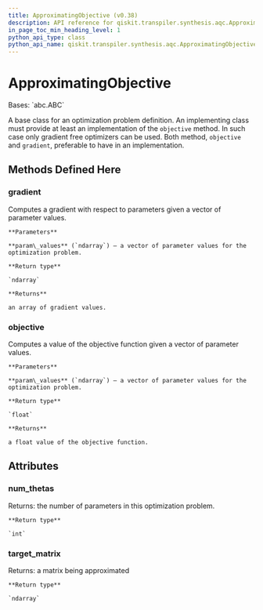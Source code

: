 ```yaml
---
title: ApproximatingObjective (v0.38)
description: API reference for qiskit.transpiler.synthesis.aqc.ApproximatingObjective in qiskit v0.38
in_page_toc_min_heading_level: 1
python_api_type: class
python_api_name: qiskit.transpiler.synthesis.aqc.ApproximatingObjective
---
```


# ApproximatingObjective

<Class id="qiskit.transpiler.synthesis.aqc.ApproximatingObjective" isDedicatedPage={true} github="https://github.com/qiskit/qiskit/tree/stable/0.21/qiskit/transpiler/synthesis/aqc/approximate.py" signature="ApproximatingObjective" modifiers="class">
  Bases: `abc.ABC`

  A base class for an optimization problem definition. An implementing class must provide at least an implementation of the `objective` method. In such case only gradient free optimizers can be used. Both method, `objective` and `gradient`, preferable to have in an implementation.

  ## Methods Defined Here

  <span id="qiskit-transpiler-synthesis-aqc-approximatingobjective-gradient" />

  ### gradient

  <Function id="qiskit.transpiler.synthesis.aqc.ApproximatingObjective.gradient" signature="ApproximatingObjective.gradient(param_values)" modifiers="abstract">
    Computes a gradient with respect to parameters given a vector of parameter values.

    **Parameters**

    **param\_values** (`ndarray`) – a vector of parameter values for the optimization problem.

    **Return type**

    `ndarray`

    **Returns**

    an array of gradient values.
  </Function>

  <span id="qiskit-transpiler-synthesis-aqc-approximatingobjective-objective" />

  ### objective

  <Function id="qiskit.transpiler.synthesis.aqc.ApproximatingObjective.objective" signature="ApproximatingObjective.objective(param_values)" modifiers="abstract">
    Computes a value of the objective function given a vector of parameter values.

    **Parameters**

    **param\_values** (`ndarray`) – a vector of parameter values for the optimization problem.

    **Return type**

    `float`

    **Returns**

    a float value of the objective function.
  </Function>

  ## Attributes

  ### num\_thetas

  <Attribute id="qiskit.transpiler.synthesis.aqc.ApproximatingObjective.num_thetas">
    Returns: the number of parameters in this optimization problem.

    **Return type**

    `int`
  </Attribute>

  ### target\_matrix

  <Attribute id="qiskit.transpiler.synthesis.aqc.ApproximatingObjective.target_matrix">
    Returns: a matrix being approximated

    **Return type**

    `ndarray`
  </Attribute>
</Class>

